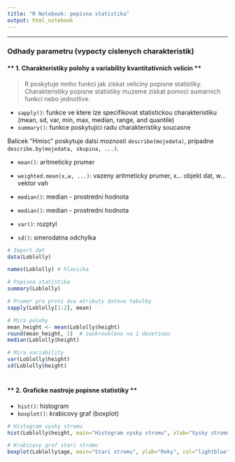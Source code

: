 ```yaml
---
title: "R Notebook: popisna statistika"
output: html_notebook
---
```

----------------------------------------------------------------  

### Odhady parametru (vypocty cislenych charakteristik)  

#### ** 1. Charakteristiky polohy a variability kvantitativnich velicin ** 


> R poskytuje mnho funkci jak ziskat veliciny popisne statistiky. Charakteristiky popisne statistiky muzeme ziskat pomoci sumarnich funkci nebo jednotlive. 

- `sapply()`: funkce ve ktere lze specifikovat statistickou charakteristiku (mean, sd, var, min, max, median, range, and quantile)
- `summary()`: funkce poskytujici radu charakteristiky soucasne

Balicek "Hmisc" poskytuje dalsi moznosti `describe(mojedata)`, pripadne `describe.by(mojedata, skupina, ...)`. 

- `mean()`: aritmeticky prumer
- `weighted.mean(x,w, ...)`: vazeny aritmeticky prumer, x... objekt dat, w... vektor vah
- `median()`: median - prostredni hodnota 
- `median()`: median - prostredni hodnota 

- `var()`: rozptyl
- `sd()`: smerodatna odchylka 


```r
# Import dat
data(Loblolly)

names(Loblolly) # hlavicka

# Popisna statistika 
summary(Loblolly)

# Prumer pro prvni dva atributy datove tabulky
sapply(Loblolly[1:2], mean)

# Mira polohy 
mean_height <- mean(Loblolly$height)
round(mean_height, 1)  # zaokrouhleno na 1 desetinou 
median(Loblolly$height)

# Mira variability
var(Loblolly$height)
sd(Loblolly$height)

```
#  

#### ** 2. Graficke nastroje popisne statistiky **  

- `hist()`: histogram
- `boxplot()`: krabicovy graf (boxplot)

```r
# Histogram vysky stromu
hist(Loblolly$height, main="Histogram vysky stromu", xlab="Vysky stromu [ft]", ylab="Cetnosti", col="lightgreen")

# Krabicovy graf stari stromu
boxplot(Loblolly$age, main="Stari stromu", ylab="Roky", col="lightblue")
```



